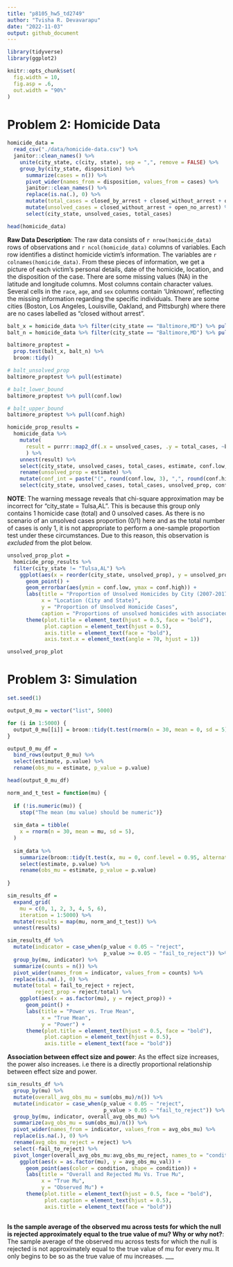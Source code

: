```yaml
---
title: "p8105_hw5_td2749"
author: "Tvisha R. Devavarapu"
date: "2022-11-03"
output: github_document
---
```


```r
library(tidyverse)
library(ggplot2)

knitr::opts_chunk$set(
  fig.width = 10,
  fig.asp = .6,
  out.width = "90%"
)
```

# Problem 2: Homicide Data

```r
homicide_data = 
  read_csv("./data/homicide-data.csv") %>%
  janitor::clean_names() %>% 
    unite(city_state, c(city, state), sep = ",", remove = FALSE) %>% 
    group_by(city_state, disposition) %>% 
      summarize(cases = n()) %>%
      pivot_wider(names_from = disposition, values_from = cases) %>% 
      janitor::clean_names() %>% 
      replace(is.na(.), 0) %>% 
      mutate(total_cases = closed_by_arrest + closed_without_arrest + open_no_arrest) %>% 
      mutate(unsolved_cases = closed_without_arrest + open_no_arrest) %>% 
      select(city_state, unsolved_cases, total_cases)

head(homicide_data)
```

**Raw Data Description**: The raw data consists of `r nrow(homicide_data)` rows of observations and `r ncol(homicide_data)` columns of variables. Each row identifies a distinct homicide victim's information. The variables are `r colnames(homicide_data)`. From these pieces of information, we get a picture of each victim's personal details, date of the homicide, location, and the disposition of the case. There are some missing values (NA) in the latitude and longitude columns. Most columns contain character values. Several cells in the `race`, `age`, and `sex` columns contain 'Unknown', reflecting the missing information regarding the specific individuals. There are some cities (Boston, Los Angeles, Louisville, Oakland, and Pittsburgh) where there are no cases labelled as "closed without arrest". 

```r
balt_x = homicide_data %>% filter(city_state == "Baltimore,MD") %>% pull(unsolved_cases)
balt_n = homicide_data %>% filter(city_state == "Baltimore,MD") %>% pull(total_cases)

baltimore_proptest = 
  prop.test(balt_x, balt_n) %>% 
  broom::tidy()

# balt_unsolved_prop
baltimore_proptest %>% pull(estimate)

# balt_lower_bound
baltimore_proptest %>% pull(conf.low)

# balt_upper_bound
baltimore_proptest %>% pull(conf.high)
```

```r
homicide_prop_results =
  homicide_data %>% 
    mutate(
      result = purrr::map2_df(.x = unsolved_cases, .y = total_cases, ~broom::tidy(prop.test(x = .x, n = .y)))
      ) %>%
    unnest(result) %>% 
    select(city_state, unsolved_cases, total_cases, estimate, conf.low, conf.high) %>% 
    rename(unsolved_prop = estimate) %>% 
    mutate(conf_int = paste("(", round(conf.low, 3), ",", round(conf.high, 3), ")")) %>% 
    select(city_state, unsolved_cases, total_cases, unsolved_prop, conf_int, conf.low, conf.high)

```

**NOTE**: The warning message reveals that chi-square approximation may be incorrect for "city_state = Tulsa,AL". This is because this group only contains 1 homicide case (total) and 0 unsolved cases. As there is no scenario of an unsolved cases proportion (0/1) here and as the total number of cases is only 1, it is not appropriate to perform a one-sample proportion test under these circumstances. Due to this reason, this observation is *excluded* from the plot below. 

```r
unsolved_prop_plot = 
  homicide_prop_results %>%
  filter(city_state != "Tulsa,AL") %>% 
    ggplot(aes(x = reorder(city_state, unsolved_prop), y = unsolved_prop)) +
      geom_point() +
      geom_errorbar(aes(ymin = conf.low, ymax = conf.high)) +
      labs(title = "Proportion of Unsolved Homicides by City (2007-2017)",
           x = "Location (City and State)",
           y = "Proportion of Unsolved Homicide Cases",
           caption = "Proportions of unsolved homicides with associated 95% confidence intervals between 2007 and 2017 in major US cities.") +
      theme(plot.title = element_text(hjust = 0.5, face = "bold"),
            plot.caption = element_text(hjust = 0.5),
            axis.title = element_text(face = "bold"),
            axis.text.x = element_text(angle = 70, hjust = 1))

unsolved_prop_plot
```

# Problem 3: Simulation

```r
set.seed(1)
```

```r
output_0_mu = vector("list", 5000)

for (i in 1:5000) {
  output_0_mu[[i]] = broom::tidy(t.test(rnorm(n = 30, mean = 0, sd = 5), mu = 0, conf.level = 0.95))
}

output_0_mu_df = 
  bind_rows(output_0_mu) %>% 
  select(estimate, p.value) %>% 
  rename(obs_mu = estimate, p_value = p.value)

head(output_0_mu_df)

```

```r
norm_and_t_test = function(mu) {
  
  if (!is.numeric(mu)) {
    stop("The mean (mu value) should be numeric")}
  
  sim_data = tibble(
    x = rnorm(n = 30, mean = mu, sd = 5),
  )
  
  sim_data %>%
    summarize(broom::tidy(t.test(x, mu = 0, conf.level = 0.95, alternative = "two.sided"))) %>% 
    select(estimate, p.value) %>% 
    rename(obs_mu = estimate, p_value = p.value)
    
}
```

```r
sim_results_df = 
  expand_grid(
    mu = c(0, 1, 2, 3, 4, 5, 6),
    iteration = 1:5000) %>% 
  mutate(results = map(mu, norm_and_t_test)) %>% 
  unnest(results)
```

```r
sim_results_df %>% 
  mutate(indicator = case_when(p_value < 0.05 ~ "reject",
                               p_value >= 0.05 ~ "fail_to_reject")) %>% 
  group_by(mu, indicator) %>%
  summarize(counts = n()) %>% 
  pivot_wider(names_from = indicator, values_from = counts) %>% 
  replace(is.na(.), 0) %>%
  mutate(total = fail_to_reject + reject,
         reject_prop = reject/total) %>% 
    ggplot(aes(x = as.factor(mu), y = reject_prop)) + 
      geom_point() +
      labs(title = "Power vs. True Mean",
           x = "True Mean",
           y = "Power") +
      theme(plot.title = element_text(hjust = 0.5, face = "bold"),
            plot.caption = element_text(hjust = 0.5),
            axis.title = element_text(face = "bold"))
```
**Association between effect size and power**: As the effect size increases, the power also increases. i.e there is a directly proportional relationship between effect size and power. 

```r
sim_results_df %>% 
  group_by(mu) %>% 
  mutate(overall_avg_obs_mu = sum(obs_mu)/n()) %>% 
  mutate(indicator = case_when(p_value < 0.05 ~ "reject",
                               p_value > 0.05 ~ "fail_to_reject")) %>% 
  group_by(mu, indicator, overall_avg_obs_mu) %>% 
  summarize(avg_obs_mu = sum(obs_mu)/n()) %>% 
  pivot_wider(names_from = indicator, values_from = avg_obs_mu) %>% 
  replace(is.na(.), 0) %>%
  rename(avg_obs_mu_reject = reject) %>% 
  select(-fail_to_reject) %>% 
  pivot_longer(overall_avg_obs_mu:avg_obs_mu_reject, names_to = "condition", values_to = "avg_obs_mu_val") %>% 
    ggplot(aes(x = as.factor(mu), y = avg_obs_mu_val)) +
      geom_point(aes(color = condition, shape = condition)) +
      labs(title = "Overall and Rejected Mu Vs. True Mu",
           x = "True Mu",
           y = "Observed Mu") +
      theme(plot.title = element_text(hjust = 0.5, face = "bold"),
            plot.caption = element_text(hjust = 0.5),
            axis.title = element_text(face = "bold"))
  
```
**Is the sample average of the observed mu across tests for which the null is rejected approximately equal to the true value of mu? Why or why not?**: The sample average of the observed mu across tests for which the null is rejected is not approximately equal to the true value of mu for every mu. It only begins to be so as the true value of mu increases. ___





